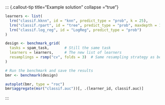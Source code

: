 ::: {.callout-tip title="Example solution" collapse ="true"}


```r
learners <- list(
  lrn("classif.kknn", id = "knn", predict_type = "prob", k = 25),
  lrn("classif.rpart", id = "tree", predict_type = "prob", maxdepth = 11, cp = 0.0036),
  lrn("classif.log_reg", id = "LogReg", predict_type = "prob")
) 

design <- benchmark_grid(
  tasks = spam_task,       # Still the same task
  learners = learners,     # The new list of learners
  resamplings = rsmp("cv", folds = 3)  # Same resampling strategy as before
) 

# Run the benchmark and save the results
bmr <- benchmark(design)

autoplot(bmr, type = "roc")
bmr$aggregate(msr("classif.auc"))[, .(learner_id, classif.auc)]
```


:::
